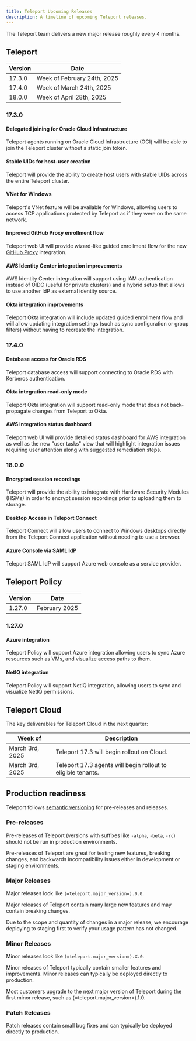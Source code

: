 ```yaml
---
title: Teleport Upcoming Releases
description: A timeline of upcoming Teleport releases.
---
```


The Teleport team delivers a new major release roughly every 4 months.

## Teleport

| Version | Date                        |
|---------|-----------------------------|
| 17.3.0  | Week of February 24th, 2025 |
| 17.4.0  | Week of March 24th, 2025    |
| 18.0.0  | Week of April 28th, 2025    |

### 17.3.0

#### Delegated joining for Oracle Cloud Infrastructure

Teleport agents running on Oracle Cloud Infrastructure (OCI) will be able to
join the Teleport cluster without a static join token.

#### Stable UIDs for host-user creation

Teleport will provide the ability to create host users with stable UIDs across
the entire Teleport cluster.

#### VNet for Windows

Teleport's VNet feature will be available for Windows, allowing users to access
TCP applications protected by Teleport as if they were on the same network.

#### Improved GitHub Proxy enrollment flow

Teleport web UI will provide wizard-like guided enrollment flow for the new
[GitHub Proxy](admin-guides/management/guides/github-integration.mdx)
integration.

#### AWS Identity Center integration improvements

AWS Identity Center integration will support using IAM authentication instead
of OIDC (useful for private clusters) and a hybrid setup that allows to use
another IdP as external identity source.

#### Okta integration improvements

Teleport Okta integration will include updated guided enrollment flow and will
allow updating integration settings (such as sync configuration or group filters)
without having to recreate the integration.

### 17.4.0

#### Database access for Oracle RDS

Teleport database access will support connecting to Oracle RDS with Kerberos
authentication.

#### Okta integration read-only mode

Teleport Okta integration will support read-only mode that does not back-propagate
changes from Teleport to Okta.

#### AWS integration status dashboard

Teleport web UI will provide detailed status dashboard for AWS integration as 
well as the new "user tasks" view that will highlight integration issues requiring
user attention along with suggested remediation steps.

### 18.0.0

#### Encrypted session recordings

Teleport will provide the ability to integrate with Hardware Security Modules
(HSMs) in order to encrypt session recordings prior to uploading them to storage.

#### Desktop Access in Teleport Connect

Teleport Connect will allow users to connect to Windows desktops directly from
the Teleport Connect application without needing to use a browser.

#### Azure Console via SAML IdP

Teleport SAML IdP will support Azure web console as a service provider.

## Teleport Policy

| Version | Date           |
|---------|----------------|
| 1.27.0  | February 2025  |

### 1.27.0

#### Azure integration

Teleport Policy will support Azure integration allowing users to sync Azure
resources such as VMs, and visualize access paths to them.

#### NetIQ integration

Teleport Policy will support NetIQ integration, allowing users to
sync and visualize NetIQ permissions.

## Teleport Cloud

The key deliverables for Teleport Cloud in the next quarter:

| Week of               | Description                                                    |
|-----------------------|----------------------------------------------------------------|
| March 3rd, 2025       | Teleport 17.3 will begin rollout on Cloud.                     |
| March 3rd, 2025       | Teleport 17.3 agents will begin rollout to eligible tenants.   |

## Production readiness

Teleport follows [semantic versioning](https://semver.org) for pre-releases and
releases.

### Pre-releases

Pre-releases of Teleport (versions with suffixes like `-alpha`, `-beta`, `-rc`)
should not be run in production environments.

Pre-releases of Teleport are great for testing new features, breaking changes,
and backwards incompatibility issues either in development or staging
environments.

### Major Releases

Major releases look like `(=teleport.major_version=).0.0`.

Major releases of Teleport contain many large new features and may contain
breaking changes.

Due to the scope and quantity of changes in a major release, we encourage
deploying to staging first to verify your usage pattern has not changed.

### Minor Releases

Minor releases look like `(=teleport.major_version=).X.0`.

Minor releases of Teleport typically contain smaller features and improvements.
Minor releases can typically be deployed directly to production.

Most customers upgrade to the next major version of Teleport during the first
minor release, such as (=teleport.major_version=).1.0.

### Patch Releases

Patch releases contain small bug fixes and can typically be deployed directly
to production.
